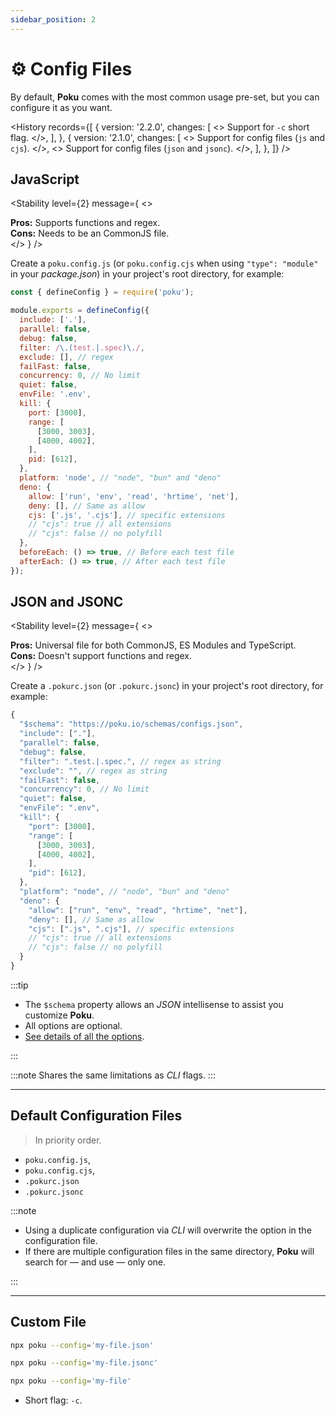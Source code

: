 ```yaml
---
sidebar_position: 2
---
```



# ⚙️ Config Files

By default, **Poku** comes with the most common usage pre-set, but you can configure it as you want.

<History
  records={[
    {
      version: '2.2.0',
      changes: [
        <>
          Support for <code>-c</code> short flag.
        </>,
      ],
    },
    {
      version: '2.1.0',
      changes: [
        <>
          Support for config files (<code>js</code> and <code>cjs</code>).
        </>,
        <>
          Support for config files (<code>json</code> and <code>jsonc</code>).
        </>,
      ],
    },
  ]}
/>

## JavaScript

<Stability
  level={2}
  message={
    <>
      <div>
        <strong>Pros:</strong> Supports functions and regex.
      </div>
      <div>
        <strong>Cons:</strong> Needs to be an CommonJS file.
      </div>
    </>
  }
/>

Create a `poku.config.js` (or `poku.config.cjs` when using `"type": "module"` in your _package.json_) in your project's root directory, for example:

```js
const { defineConfig } = require('poku');

module.exports = defineConfig({
  include: ['.'],
  parallel: false,
  debug: false,
  filter: /\.(test.|.spec)\./,
  exclude: [], // regex
  failFast: false,
  concurrency: 0, // No limit
  quiet: false,
  envFile: '.env',
  kill: {
    port: [3000],
    range: [
      [3000, 3003],
      [4000, 4002],
    ],
    pid: [612],
  },
  platform: 'node', // "node", "bun" and "deno"
  deno: {
    allow: ['run', 'env', 'read', 'hrtime', 'net'],
    deny: [], // Same as allow
    cjs: ['.js', '.cjs'], // specific extensions
    // "cjs": true // all extensions
    // "cjs": false // no polyfill
  },
  beforeEach: () => true, // Before each test file
  afterEach: () => true, // After each test file
});
```

## JSON and JSONC

<Stability
  level={2}
  message={
    <>
      <div>
        <strong>Pros:</strong> Universal file for both CommonJS, ES Modules and
        TypeScript.
      </div>
      <div>
        <strong>Cons:</strong> Doesn't support functions and regex.
      </div>
    </>
  }
/>

Create a `.pokurc.json` (or `.pokurc.jsonc`) in your project's root directory, for example:

```js
{
  "$schema": "https://poku.io/schemas/configs.json",
  "include": ["."],
  "parallel": false,
  "debug": false,
  "filter": ".test.|.spec.", // regex as string
  "exclude": "", // regex as string
  "failFast": false,
  "concurrency": 0, // No limit
  "quiet": false,
  "envFile": ".env",
  "kill": {
    "port": [3000],
    "range": [
      [3000, 3003],
      [4000, 4002],
    ],
    "pid": [612],
  },
  "platform": "node", // "node", "bun" and "deno"
  "deno": {
    "allow": ["run", "env", "read", "hrtime", "net"],
    "deny": [], // Same as allow
    "cjs": [".js", ".cjs"], // specific extensions
    // "cjs": true // all extensions
    // "cjs": false // no polyfill
  }
}
```

:::tip

- The `$schema` property allows an _JSON_ intellisense to assist you customize **Poku**.
- All options are optional.
- [See details of all the options](/docs/category/-options).

:::

:::note
Shares the same limitations as _CLI_ flags.
:::

<hr />

## Default Configuration Files

> In priority order.

- `poku.config.js`,
- `poku.config.cjs`,
- `.pokurc.json`
- `.pokurc.jsonc`

:::note

- Using a duplicate configuration via _CLI_ will overwrite the option in the configuration file.
- If there are multiple configuration files in the same directory, **Poku** will search for — and use — only one.

:::

<hr />

## Custom File

```sh
npx poku --config='my-file.json'
```

```sh
npx poku --config='my-file.jsonc'
```

```sh
npx poku --config='my-file'
```

- Short flag: `-c`.
